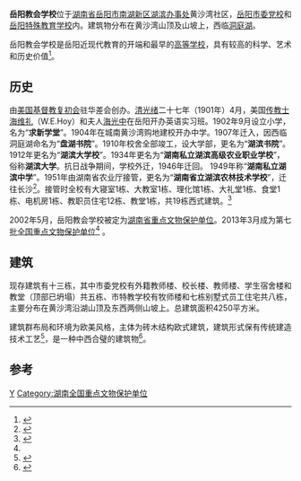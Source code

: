 
{{文物保护单位
| 级别 = 全国
| 名称 = 岳阳教会学校
| 图片 = 
| 编号 = 7-1827
| 分类 = 近现代重要史迹及代表性建筑
| 时代 = 1910年
| 所在 = [[湖南省|湖南省]][[岳阳市|岳阳市]]
| 登录 = 2013年3月5日
}}
'''岳阳教会学校'''位于[[湖南省|湖南省]][[岳阳市|岳阳市]][[岳阳南湖旅游度假区|南湖新区]][[湖滨街道_(岳阳市)|湖滨办事处]]黄沙湾社区，[[岳阳市委党校|岳阳市委党校]]和[[岳阳特殊教育学校|岳阳特殊教育学校]]内。建筑物分布在黄沙湾山顶及山坡上，西临[[洞庭湖|洞庭湖]]。

岳阳教会学校是岳阳近现代教育的开端和最早的[[高等教育|高等学校]]，具有较高的科学、艺术和历史价值<ref name=r1>{{cite web| title= 全国重点文物保护单位—岳阳教会学校 |url= http://www.yueyang.gov.cn/yywh/whyc/wh/content_482267.html}} </ref>。

==历史==
由[[复初会|美国基督教复初会]]驻华差会创办。[[清朝|清]][[光绪|光绪]]二十七年（1901年）4月，美国[[传教士|传教士]][[海维礼|海维礼]]（W.E.Hoy）和夫人[[海光中|海光中]]在岳阳开办英语实习班。1902年9月设立小学，名为“'''求新学堂'''”。1904年在城南黄沙湾购地建校开办中学。1907年迁入，因西临洞庭湖命名为“'''盘湖书院'''”。1910年校舍全部竣工，设大学部，更名为“'''湖滨书院'''”。1912年更名为“'''湖滨大学校'''”。1934年更名为“'''湖南私立湖滨高级农业职业学校'''”，俗称'''湖滨大学'''。抗日战争期间，学校外迁，1946年迁回。 1949年称“'''湖南私立湖滨中学'''”。1951年由湖南省农业厅接管，更名为“'''湖南省立湖滨农林技术学校'''”，迁往长沙<ref>{{cite web| title= 湖南私立湖滨中学 1931～1949|url=http://www.yueyang.gov.cn/daj/6658/6659/6661/content_371744.html }} </ref>。接管时全校有大寝室1栋、大教室1栋、理化馆1栋、大礼堂1栋、食堂1栋、电机房1栋、教职员住宅12栋、教堂1栋，共19栋西式建筑。<ref>{{cite web| title= 岳阳近现代史上第一所正规大学|url= http://www.803.com.cn/2018/12/21/99293726.html}} </ref>

2002年5月，岳阳教会学校被定为[[湖南省重点文物保护单位|湖南省重点文物保护单位]]。2013年3月成为第七批[[全国重点文物保护单位|全国重点文物保护单位]]<ref name=r1 /> 。

==建筑==
现存建筑有十三栋，其中市委党校有外籍教师楼、校长楼、教师楼、学生宿舍楼和教堂（顶部已坍塌）共五栋、市特教学校有牧师楼和七栋别墅式员工住宅共八栋，主要分布在黄沙湾沿湖山顶及东西两侧山坡上。总建筑面积4250平方米。

建筑群布局和环境为欧美风格，主体为砖木结构欧式建筑，建筑形式保有传统建造技术工艺<ref> {{cite book|title=湖南古今名胜词典|editor=王邦杰 |isbn=9787535765758|publisher=湖南科学技术出版社|language=zh}} </ref>，是一种中西合璧的建筑物<ref>{{cite news|title=岳阳教会学校|date=2018-01-04|url= https://k.sina.cn/article_2721558170_a237ae9a02000358s.html?local=hunan |newspaper=岳阳日报 |location=岳阳|page=《岳阳文化遗产》专栏第四期 |language=zh}} </ref>。

==参考==
{{reflist}}
{{湖南全国重点文物保护单位}}
[[Category:岳阳文物保护单位|Y]]
[[Category:湖南全国重点文物保护单位|Category:湖南全国重点文物保护单位]]